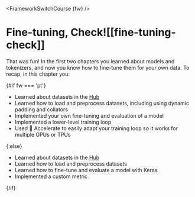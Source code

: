 <FrameworkSwitchCourse {fw} />

# Fine-tuning, Check![[fine-tuning-check]]

<CourseFloatingBanner
    chapter={3}
    classNames="absolute z-10 right-0 top-0"
/>

That was fun! In the first two chapters you learned about models and tokenizers, and now you know how to fine-tune them for your own data. To recap, in this chapter you:

{#if fw === 'pt'}
* Learned about datasets in the [Hub](https://huggingface.co/datasets)
* Learned how to load and preprocess datasets, including using dynamic padding and collators
* Implemented your own fine-tuning and evaluation of a model
* Implemented a lower-level training loop
* Used 🤗 Accelerate to easily adapt your training loop so it works for multiple GPUs or TPUs

{:else}
* Learned about datasets in the [Hub](https://huggingface.co/datasets)
* Learned how to load and preprocess datasets
* Learned how to fine-tune and evaluate a model with Keras
* Implemented a custom metric

{/if}
